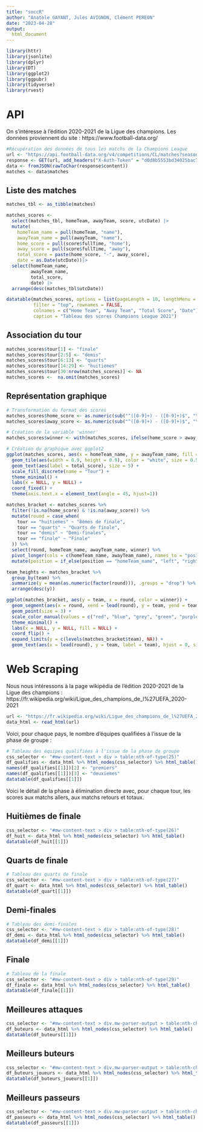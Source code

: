 ```yaml
---
title: "soccR"
author: "Anatole GAYANT, Jules AVIGNON, Clément PEREON"
date: "2023-04-28"
output: 
  html_document
---
```


```r
library(httr)
library(jsonlite)
library(dplyr)
library(DT)
library(ggplot2)
library(ggpubr)
library(tidyverse)
library(rvest)
```

# API

On s'intéresse à l'édition 2020-2021 de la Ligue des champions.
Les données proviennent du site : https://www.football-data.org/

```r
#Récupération des données de tous les matchs de la Champions League
url <- "https://api.football-data.org/v4/competitions/CL/matches?season=2020"
response <- GET(url, add_headers("X-Auth-Token" = "d0d8b5553bd34025bac768b663973df2"))
data <- fromJSON(rawToChar(response$content))
matches <- data$matches
```

## Liste des matches

```r
matches_tbl <- as_tibble(matches)

matches_scores <-
  select(matches_tbl, homeTeam, awayTeam, score, utcDate) |>
  mutate(
    homeTeam_name = pull(homeTeam, "name"),
    awayTeam_name = pull(awayTeam, "name"),
    home_score = pull(score$fullTime, "home"),
    away_score = pull(score$fullTime, "away"),
    total_score = paste(home_score, "-", away_score),
    date = as.Date(utcDate))|>
  select(homeTeam_name,
         awayTeam_name,
         total_score,
         date) |>
  arrange(desc(matches_tbl$utcDate))

datatable(matches_scores, options = list(pageLength = 10, lengthMenu = c(10, 20, 50)), 
          filter = "top", rownames = FALSE,
          colnames = c("Home Team", "Away Team", "Total Score", "Date"),
          caption = "Tableau des scores Champions League 2021")

```

## Association du tour

```r
matches_scores$tour[1] <- "finale"
matches_scores$tour[2:5] <- "demis"
matches_scores$tour[6:13] <- "quarts"
matches_scores$tour[14:29] <- "huitiemes"
matches_scores$tour[30:nrow(matches_scores)] <- NA
matches_scores <-  na.omit(matches_scores)
```

## Représentation graphique 

```r
# Transformation du format des scores
matches_scores$home_score <- as.numeric(sub("^([0-9]+) - ([0-9]+)$", "\\1", matches_scores$total_score))
matches_scores$away_score <- as.numeric(sub("^([0-9]+) - ([0-9]+)$", "\\2", matches_scores$total_score))

# Création de la variable 'winner'
matches_scores$winner <- with(matches_scores, ifelse(home_score > away_score, homeTeam_name, ifelse(home_score < away_score, awayTeam_name, "Draw")))

# Création du graphique avec ggplot2
ggplot(matches_scores, aes(x = homeTeam_name, y = awayTeam_name, fill = tour)) + 
  geom_tile(aes(width = 0.9, height = 0.9), color = "white", size = 0.5) +
  geom_text(aes(label = total_score), size = 5) +
  scale_fill_discrete(name = "Tour") +
  theme_minimal() +
  labs(x = NULL, y = NULL) +
  coord_fixed() +
  theme(axis.text.x = element_text(angle = 45, hjust=1))

```

```r
matches_bracket <- matches_scores %>%
  filter(!is.na(home_score) & !is.na(away_score)) %>%
  mutate(round = case_when(
    tour == "huitiemes" ~ "8èmes de finale",
    tour == "quarts" ~ "Quarts de finale",
    tour == "demis" ~ "Demi-finales",
    tour == "finale" ~ "Finale"
  )) %>%
  select(round, homeTeam_name, awayTeam_name, winner) %>%
  pivot_longer(cols = c(homeTeam_name, awayTeam_name), names_to = "position", values_to = "team") %>%
  mutate(position = if_else(position == "homeTeam_name", "left", "right"))

team_heights <- matches_bracket %>%
  group_by(team) %>%
  summarize(y = mean(as.numeric(factor(round))), .groups = "drop") %>%
  arrange(desc(y))

ggplot(matches_bracket, aes(y = team, x = round, color = winner)) +
  geom_segment(aes(x = round, xend = lead(round), y = team, yend = team), size = 1) +
  geom_point(size = 3) +
  scale_color_manual(values = c("red", "blue", "grey", "green", "purple", "orange", "yellow", "pink", "brown", "black"),guide = FALSE) +
  theme_minimal() +
  labs(x = NULL, y = NULL, fill = NULL) +
  coord_flip() +
  expand_limits(y = c(levels(matches_bracket$team), NA)) +
  geom_text(aes(x = lead(round), y = team, label = team), hjust = 0, size = 3, nudge_x = 0.1, fontface = "bold")


```


# Web Scraping

Nous nous intéressons à la page wikipédia de l'édition 2020-2021 de la Ligue des champions : 
https://fr.wikipedia.org/wiki/Ligue_des_champions_de_l%27UEFA_2020-2021

```r
url <- "https://fr.wikipedia.org/wiki/Ligue_des_champions_de_l%27UEFA_2020-2021"
data_html <- read_html(url)
```

Voici, pour chaque pays, le nombre d'équipes qualifiées à l'issue de la phase de groupe : 

```r
# Tableau des équipes qualifiées à l'issue de la phase de groupe
css_selector <- "#mw-content-text > div > table:nth-of-type(25)"
df_qualifies <- data_html %>% html_nodes(css_selector) %>% html_table()
names(df_qualifies[[1]])[2] <- "premiers"
names(df_qualifies[[1]])[3] <- "deuxiemes"
datatable(df_qualifies[[1]])

```

Voici le détail de la phase à élimination directe avec, pour chaque tour, les scores aux matchs allers, aux matchs retours et totaux.

## Huitièmes de finale

```r
css_selector <- "#mw-content-text > div > table:nth-of-type(26)"
df_huit <- data_html %>% html_nodes(css_selector) %>% html_table()
datatable(df_huit[[1]])
```

## Quarts de finale

```r
# Tableau des quarts de finale
css_selector <- "#mw-content-text > div > table:nth-of-type(27)"
df_quart <- data_html %>% html_nodes(css_selector) %>% html_table()
datatable(df_quart[[1]])
```

## Demi-finales

```r
# Tableau des demi-finales
css_selector <- "#mw-content-text > div > table:nth-of-type(28)"
df_demi <- data_html %>% html_nodes(css_selector) %>% html_table()
datatable(df_demi[[1]])
```

## Finale

```r
# Tableau de la finale
css_selector <- "#mw-content-text > div > table:nth-of-type(29)"
df_finale <- data_html %>% html_nodes(css_selector) %>% html_table()
datatable(df_finale[[1]])
```

## Meilleures attaques

```r
css_selector <- "#mw-content-text > div.mw-parser-output > table:nth-child(135) > tbody > tr > td:nth-child(1) > table > tbody"
df_buteurs <- data_html %>% html_nodes(css_selector) %>% html_table()
datatable(df_buteurs[[1]])
```

## Meilleurs buteurs

```r
css_selector <- "#mw-content-text > div.mw-parser-output > table:nth-child(130) > tbody > tr > td:nth-child(1) > table > tbody"
df_buteurs_joueurs <- data_html %>% html_nodes(css_selector) %>% html_table()
datatable(df_buteurs_joueurs[[1]])
```

## Meilleurs passeurs

```r
css_selector <- "#mw-content-text > div.mw-parser-output > table:nth-child(130) > tbody > tr > td:nth-child(2) > table > tbody"
df_passeurs <- data_html %>% html_nodes(css_selector) %>% html_table()
datatable(df_passeurs[[1]])
```
